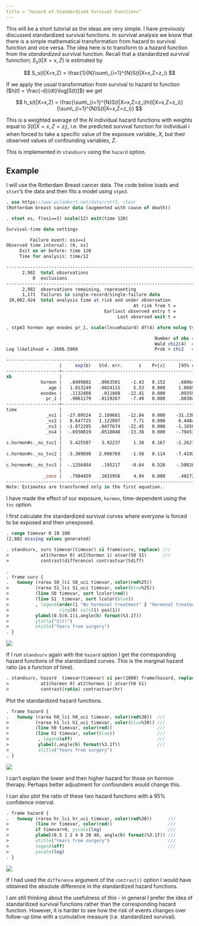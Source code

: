 ```yaml
---
title = "Hazard of Standardized Survival Functions"
---
```


This will be a short tutorial as the ideas are very simple. I have previously discussed standardized survival functions. In survival analysis we know that there is a simple mathematical transformation from hazard to survival function and vice versa. The idea here is to transform  to a hazard function from the *standardized* survival function. Recall that a standardized survival funnction; $S_s(t|X=x,Z)$ is estimated by

$$
S_s(t|X=x,Z) = \frac{1}{N}\sum\_{i=1}^{N}S(t|X=x,Z=z_i)
$$

If we apply the usual transformation from survival to hazard to function ($h(t) = \frac{-d}{dt}\log[S(t)]$) we get

$$
h_s(t|X=x,Z) = \frac{\sum\_{i=1}^{N}S(t|X=x,Z=z_i)h(t|X=x,Z=z_i)}{\sum\_{i=1}^{N}S(t|X=x,Z=z_i)}
$$

This is a weighted average of the $N$ individual hazard functions with weights equal to $S(t|X=x,Z=z_i)$, i.e. the predicted survival function for individual $i$ when forced to take a specific value of the exposure variable, $X$, but their observed values of confounding variables, $Z$.

This is implemented in `standsurv` using the `hazard` option.

## Example

I will use the Rotterdam Breast cancer data. The code below loads and `stset`'s the data and then fits a model using `stpm3`. 

```stata
. use https://www.pclambert.net/data/rott3, clear
(Rotterdam breast cancer data (augmented with cause of death))

. stset os, f(osi==1) scale(12) exit(time 120)

Survival-time data settings

         Failure event: osi==1
Observed time interval: (0, os]
     Exit on or before: time 120
     Time for analysis: time/12

--------------------------------------------------------------------------
      2,982  total observations
          0  exclusions
--------------------------------------------------------------------------
      2,982  observations remaining, representing
      1,171  failures in single-record/single-failure data
 20,002.424  total analysis time at risk and under observation
                                                At risk from t =         0
                                     Earliest observed entry t =         0
                                          Last observed exit t =        10

. stpm3 hormon age enodes pr_1, scale(lncumhazard) df(4) eform nolog tvc(hormon) dftvc(3)

                                                        Number of obs =  2,982
                                                        Wald chi2(4)  = 615.95
Log likelihood = -2666.5968                             Prob > chi2   = 0.0000

-------------------------------------------------------------------------------------
                    |     exp(b)   Std. err.      z    P>|z|     [95% conf. interval]
--------------------+----------------------------------------------------------------
xb                  |
             hormon |   .8499802   .0963501    -1.43   0.152     .6806444    1.061445
                age |   1.013249   .0024115     5.53   0.000     1.008534    1.017987
             enodes |   .1132408    .011008   -22.41   0.000     .0935963    .1370084
               pr_1 |   .9061179   .0119267    -7.49   0.000     .8830411    .9297979
--------------------+----------------------------------------------------------------
time                |
               _ns1 |  -27.09524   2.109681   -12.84   0.000    -31.23014   -22.96034
               _ns2 |   8.647725   1.122097     7.71   0.000     6.448455    10.84699
               _ns3 |  -1.072205   .0477674   -22.45   0.000    -1.165827   -.9785823
               _ns4 |  -.6930019   .0518048   -13.38   0.000    -.7945373   -.5914664
                    |
c.hormon#c._ns_tvc1 |   5.425507    3.92237     1.38   0.167    -2.262197    13.11321
                    |
c.hormon#c._ns_tvc2 |  -3.309698   2.096769    -1.58   0.114    -7.419291    .7998943
                    |
c.hormon#c._ns_tvc3 |  -.1256484    .195217    -0.64   0.520    -.5082667      .25697
                    |
              _cons |   .7984459   .1615956     4.94   0.000     .4817244    1.115168
-------------------------------------------------------------------------------------
Note: Estimates are transformed only in the first equation.

```

I have made the effect of our exposure, `hormon`, time-dependent using the `tvc` option.


I first calculate the standardized survival curves where everyone is forced to be exposed and then unexposed.

```stata
. range timevar 0 10 100
(2,882 missing values generated)

. standsurv, surv timevar(timevar) ci frame(surv, replace) ///
>            at1(hormon 0) at2(hormon 1) atvar(S0 S1)      ///
>            contrast(difference) contrastvar(Sdiff) 

. 
. frame surv {
.   twoway (rarea S0_lci S0_uci timevar, color(red%25))                     ///
>          (rarea S1_lci S1_uci timevar, color(blue%25))                    ///
>          (line S0 timevar, sort lcolor(red))                              ///
>          (line S1  timevar, sort lcolor(blue))                            ///
>          , legend(order(1 "No hormonal treatment" 2 "Hormonal treatment") ///
>                   ring(0) cols(1) pos(1))                                 ///
>          ylabel(0.5(0.1)1,angle(h) format(%3.1f))                         ///
>          ytitle("S(t)")                                                   ///
>          xtitle("Years from surgery")
. }

```


![](/statasvg/standsurv_survival_stand_hormon_hazard.svg)


If I run `standsurv` again with the `hazard` option I get the corresponding hazard functions 
of the standardized curves. This is the marginal hazard ratio (as a function of time).


```stata
. standsurv, hazard  timevar(timevar) ci per(1000) frame(hazard, replace) ///
>            at1(hormon 0) at2(hormon 1) atvar(h0 h1)                     /// 
>            contrast(ratio) contrastvar(hr)

```

Plot the standardized hazard functions.

```stata
. frame hazard {
.   twoway (rarea h0_lci h0_uci timevar, color(red%30))  ///
>          (rarea h1_lci h1_uci timevar, color(blue%30)) ///
>          (line h0 timevar, color(red))                 ///
>          (line h1 timevar, color(blue))                ///
>           , legend(off)                                ///
>           ylabel(,angle(h) format(%3.1f))              ///
>           xtitle("Years from surgery")   
. }

```


![](/statasvg/standsurv_hazard_stand_hormon_hazard.svg)


I can't explain the lower and then higher hazard for those on hormon therapy. Perhaps better adjustment for confounders would change this.

I can also plot the ratio of these two hazard functions with a 95% confidence interval.

```stata
. frame hazard {
.   twoway (rarea hr_lci hr_uci timevar, color(red%30))      ///
>          (line hr timevar, color(red))                     ///
>          if timevar>0, yscale(log)                         ///
>          ylabel(0.5 1 2 4 8 20 40, angle(h) format(%3.1f)) ///
>          xtitle("Years from surgery")                      ///
>          legend(off)                                       ///
>          yscale(log) 
. }

```


![](/statasvg/standsurv_hazard_stand_hormon_hazard_ratio.svg)


If I had used the `difference` argument of the `contrast()` option I would have obtained the absolute difference in the standardized hazard functions.

I am still thinking about the usefulness of this - in general I prefer the idea of standardized survival functions rather than the corresponding hazard function. However, it is harder to see how the risk of events changes over follow-up time with a cumulative measure (i.e. standardized survival). 




